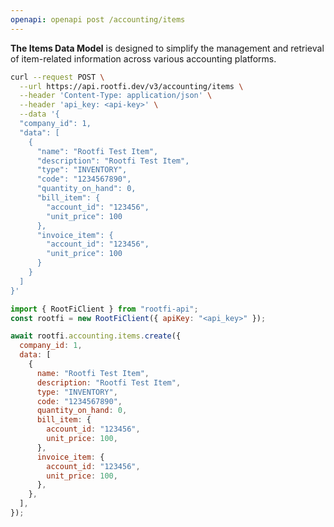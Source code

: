 ```yaml
---
openapi: openapi post /accounting/items
---
```


**The Items Data Model** is designed to simplify the management and retrieval of item-related information across various accounting platforms.

<RequestExample>

```bash cURL
curl --request POST \
  --url https://api.rootfi.dev/v3/accounting/items \
  --header 'Content-Type: application/json' \
  --header 'api_key: <api-key>' \
  --data '{
  "company_id": 1,
  "data": [
    {
      "name": "Rootfi Test Item",
      "description": "Rootfi Test Item",
      "type": "INVENTORY",
      "code": "1234567890",
      "quantity_on_hand": 0,
      "bill_item": {
        "account_id": "123456",
        "unit_price": 100
      },
      "invoice_item": {
        "account_id": "123456",
        "unit_price": 100
      }
    }
  ]
}'
```

```javascript NodeJS
import { RootFiClient } from "rootfi-api";
const rootfi = new RootFiClient({ apiKey: "<api_key>" });

await rootfi.accounting.items.create({
  company_id: 1,
  data: [
    {
      name: "Rootfi Test Item",
      description: "Rootfi Test Item",
      type: "INVENTORY",
      code: "1234567890",
      quantity_on_hand: 0,
      bill_item: {
        account_id: "123456",
        unit_price: 100,
      },
      invoice_item: {
        account_id: "123456",
        unit_price: 100,
      },
    },
  ],
});
```

</RequestExample>

